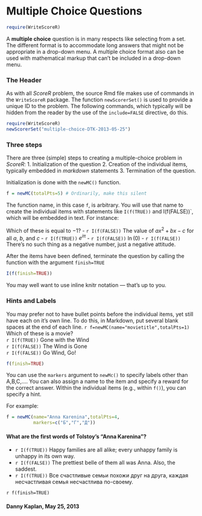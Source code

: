 Multiple Choice Questions
========================================================

```r
require(WriteScoreR)
```

A **multiple choice** question is in many respects like selecting from a set.  The different format is to accommodate long answers that might not be appropriate in a drop-down menu.  A multiple choice format also can be used with mathematical markup that can't be included in a drop-down menu.

### The Header

As with all *ScoreR* problem, the source Rmd file makes use of commands in the `WriteScoreR` package.  The function `newScorerSet()` is used to provide a unique ID to the problem. The following commands, which typically will be hidden from the reader by the use of the `include=FALSE` directive, do this.  
```r
require(WriteScoreR)
newScorerSet("multiple-choice-DTK-2013-05-25")
```

### Three steps

There are three (simple) steps to creating a multiple-choice problem in *ScoreR*:
1. Initialization of the question
2. Creation of the individual items, typically embedded in *markdown* statements
3. Termination of the question.

Initialization is done with the `newMC()` function.

```r
f = newMC(totalPts=5) # Ordinarily, make this silent
```

The function name, in this case `f`, is arbitrary.  You will use that name to create the individual items with statements like `I(f(TRUE))` and I(f(FALSE))`, which will be embedded in text.  For instance:

Which of these is equal to $-1$?
- `r I(f(FALSE))` The value of $a x^2 + b x - c$ for all $a$, $b$, and $c$
- `r I(f(TRUE))`  $e^{i\pi}$
- `r I(f(FALSE))` $\ln(0)$
- `r I(f(FALSE))` There's no such thing as a negative number, just a negative attitude. 

After the items have been defined, terminate the question by calling the function with the argument `finish=TRUE`
```r
I(f(finish=TRUE))
```
You may well want to use inline knitr notation --- that's up to you.

### Hints and Labels

You may prefer not to have bullet points before the individual items, yet still have each on it's own line.  To do this, in Markdown, put several blank spaces at the end of each line.
`r f=newMC(name="movietitle",totalPts=1)`
Which of these is a movie?    
`r I(f(TRUE))` Gone with the Wind    
`r I(f(FALSE))` The Wind is Gone    
`r I(f(FALSE))` Go Wind, Go!   

```r
f(finish=TRUE)
```

You can use the `markers` argument to `newMc()` to specify labels other than A,B,C,....  You can also assign a name to the item and specify a reward for the correct answer.  Within the individual items (e.g., within `f()`), you can specify a hint.

For example: 

```r
f = newMC(name="Anna Karenina",totalPts=4,
          markers=c("Б","Г","Д"))
```

#### What are the first words of Tolstoy's "Anna Karenina"?

- `r I(f(TRUE))` Happy families are all alike; every unhappy family is unhappy in its own way.
- `r I(f(FALSE))` The prettiest belle of them all was Anna.  Also, the saddest.
- `r I(f(TRUE))` Все счастливые семьи похожи друг на друга, каждая несчастливая семья несчастлива по-своему.

`r f(finish=TRUE)`

#### Danny Kaplan, May 25, 2013